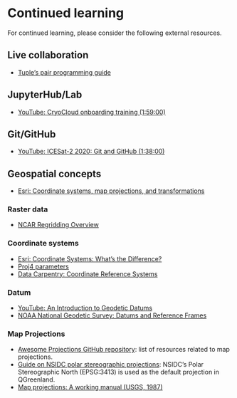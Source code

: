 # Continued learning

For continued learning, please consider the following external resources.


## Live collaboration

* [Tuple's pair programming guide](https://tuple.app/pair-programming-guide/)


## JupyterHub/Lab

* [YouTube: CryoCloud onboarding training (1:59:00)](https://www.youtube.com/watch?v=QNrDlwiomgc&feature=youtu.be)


## Git/GitHub

* [YouTube: ICESat-2 2020: Git and GitHub (1:38:00)](https://www.youtube.com/watch?v=O2lLC_s_d20)


## Geospatial concepts

* [Esri: Coordinate systems, map projections, and
  transformations](https://pro.arcgis.com/en/pro-app/latest/help/mapping/properties/coordinate-systems-and-projections.htm)


### Raster data

* [NCAR Regridding Overview](https://climatedataguide.ucar.edu/climate-tools/regridding-overview)


### Coordinate systems

* [Esri: Coordinate Systems: What's the
  Difference?](https://www.esri.com/arcgis-blog/products/arcgis-pro/mapping/coordinate-systems-difference/)
* [Proj4 parameters](https://en.wikibooks.org/wiki/PROJ.4#Parameters)
* [Data Carpentry: Coordinate Reference Systems](https://datacarpentry.org/organization-geospatial/03-crs/)


### Datum

* [YouTube: An Introduction to Geodetic Datums](https://www.youtube.com/playlist?list=PLsyDl_aqUTdFY6eKURmiCBBk-mP4R10Dx)
* [NOAA National Geodetic Survey: Datums and Reference Frames](https://geodesy.noaa.gov/datums/index.shtml)


### Map Projections

* [Awesome Projections GitHub
  repository](https://github.com/webgeodatavore/awesome-projections/blob/master/README.md):
  list of resources related to map projections.
* [Guide on NSIDC polar stereographic
  projections](https://nsidc.org/data/user-resources/help-center/guide-nsidcs-polar-stereographic-projection):
  NSIDC's Polar Stereographic North (EPSG:3413) is used as the default
  projection in QGreenland.
* [Map projections: A working manual (USGS, 1987)](https://pubs.er.usgs.gov/publication/pp1395)
